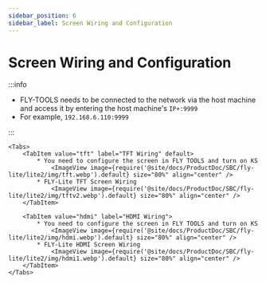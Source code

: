 ```yaml
---
sidebar_position: 6
sidebar_label: Screen Wiring and Configuration
---
```



# Screen Wiring and Configuration

:::info

* FLY-TOOLS needs to be connected to the network via the host machine and access it by entering the host machine's `IP+:9999`
* For example, `192.168.6.110:9999`

:::

    <Tabs>
        <TabItem value="tft" label="TFT Wiring" default>
            * You need to configure the screen in FLY TOOLS and turn on KS
                <ImageView image={require('@site/docs/ProductDoc/SBC/fly-lite/lite2/img/tft.webp').default} size="80%" align="center" />
            * FLY-Lite TFT Screen Wiring
                <ImageView image={require('@site/docs/ProductDoc/SBC/fly-lite/lite2/img/tftv2.webp').default} size="80%" align="center" />
        </TabItem>

        <TabItem value="hdmi" label="HDMI Wiring">
            * You need to configure the screen in FLY TOOLS and turn on KS
                <ImageView image={require('@site/docs/ProductDoc/SBC/fly-lite/lite2/img/hdmi.webp').default} size="80%" align="center" />               
            * FLY-Lite HDMI Screen Wiring
                <ImageView image={require('@site/docs/ProductDoc/SBC/fly-lite/lite2/img/hdmi1.webp').default} size="80%" align="center" />
        </TabItem>
    </Tabs>